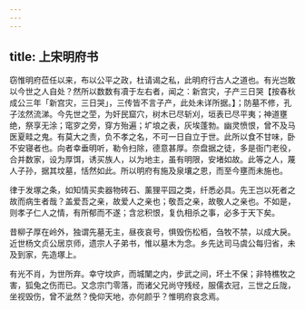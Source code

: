 ```yaml
---
---
---
```

title: 上宋明府书
---



窃惟明府莅任以来，布以公平之政，杜请谒之私，此明府行古人之道也。有光岂敢以今世之人自处？然所以数数有凟于左右者，闻之：新宫灾，子产三日哭【按春秋成公三年「新宫灾，三日哭」，三传皆不言子产，此处未详所据。】；防墓不修，孔子泫然流涕。今先世之茔，为奸民窟穴，树木已尽斩刈，垣表已尽平夷；神道壅绝，祭享无涂；窀穸之旁，穿方殆遍；圹埌之表，灰埃蓬勃。幽灵愤恨，曾不及马医夏畦之鬼。有莫大之责，负不孝之名，不可一日自立于世。此所以食不甘味，卧不安寝者也。向者幸垂明听，勒令扫除，德意甚厚。奈盘据之徒，多是衙门老役，合并数家，设为厚饵，诱买族人，以为地主，虽有明限，安堵如故。此等之人，蔑人子孙，据其坟墓，恬然如此。所以明府有施及泉壤之恩，而至今壅而未施也。

律于发塚之条，如知情买卖器物砖石、薰狸平园之类，纤悉必具。先王岂以死者之故而病生者哉？盖爱吾之亲，故爱人之亲也；敬吾之亲，故敬人之亲也。不如是，则孝子仁人之情，有所郁而不遂；含忿积恨，复仇相杀之事，必多于天下矣。

昔柳子厚在岭外，独谓先墓无主，昼夜哀号，惧毁伤松栢，刍牧不禁，以成大戾。近世杨文贞公居京师，遗宗人子弟书，惟以墓木为念。乡先达司马虞公每归省，未及到家，先造塚上。

有光不肖，为世所弃。幸守坟庐，而城闉之内，步武之间，坏土不保；非特樵牧之害，狐兔之伤而已。又念宗门零落，而诸父兄尚守残经，服儒衣冠，三世之丘陇，坐视毁伤，曾不泚然？俛仰天地，亦何颜乎？惟明府哀念焉。
